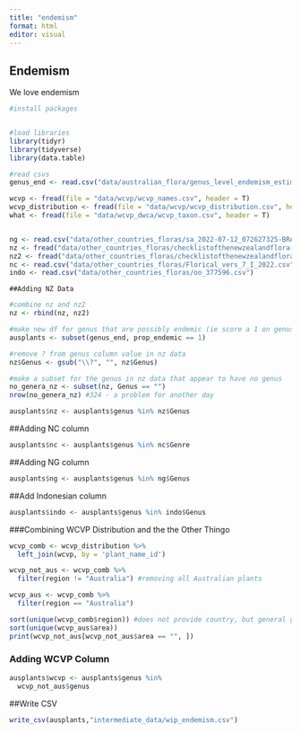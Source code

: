```yaml
---
title: "endemism"
format: html
editor: visual
---
```


## Endemism

We love endemism

```r
#install packages


#load libraries
library(tidyr)
library(tidyverse)
library(data.table)

#read csvs
genus_end <- read.csv("data/australian_flora/genus_level_endemism_estimate.csv")

wcvp <- fread(file = "data/wcvp/wcvp_names.csv", header = T)
wcvp_distribution <- fread(file = "data/wcvp/wcvp_distribution.csv", header = T)
what <- fread(file = "data/wcvp_dwca/wcvp_taxon.csv", header = T)


ng <- read.csv("data/other_countries_floras/sa_2022-07-12_072627325-BRAHMSOnlineData.csv")
nz <- fread("data/other_countries_floras/checklistofthenewzealandflora-seedplantsseptember2020.tsv")
nz2 <- fread("data/other_countries_floras/checklistofthenewzealandflora-fernsandlycophytesseptember2020.tsv")
nc <- read.csv("data/other_countries_floras/Florical_vers_7_I_2022.csv")
indo <- read.csv("data/other_countries_floras/oo_377596.csv")

```

```         
##Adding NZ Data
```

```r
#combine nz and nz2 
nz <- rbind(nz, nz2)

#make new df for genus that are possibly endemic (ie score a 1 on genus_end df)
ausplants <- subset(genus_end, prop_endemic == 1)

#remove ? from genus column value in nz data
nz$Genus <- gsub("\\?", "", nz$Genus)

#make a subset for the genus in nz data that appear to have no genus 
no_genera_nz <- subset(nz, Genus == "")
nrow(no_genera_nz) #324 - a problem for another day

ausplants$nz <- ausplants$genus %in% nz$Genus
```

##Adding NC column

```r
ausplants$nc <- ausplants$genus %in% nc$Genre
```

##Adding NG column

```r
ausplants$ng <- ausplants$genus %in% ng$Genus

```

##Add Indonesian column

```r
ausplants$indo <- ausplants$genus %in% indo$Genus
```

###Combining WCVP Distribution and the the Other Thingo

```r
wcvp_comb <- wcvp_distribution %>%
  left_join(wcvp, by = 'plant_name_id') 

wcvp_not_aus <- wcvp_comb %>%
  filter(region != "Australia") #removing all Australian plants

wcvp_aus <- wcvp_comb %>%
  filter(region == "Australia")

sort(unique(wcvp_comb$region)) #does not provide country, but general geographic region
sort(unique(wcvp_aus$area))
print(wcvp_not_aus[wcvp_not_aus$area == "", ])


```
### Adding WCVP Column

```r
ausplants$wcvp <- ausplants$genus %in% 
  wcvp_not_aus$genus 
```

##Write CSV

```r
write_csv(ausplants,"intermediate_data/wip_endemism.csv")
```


